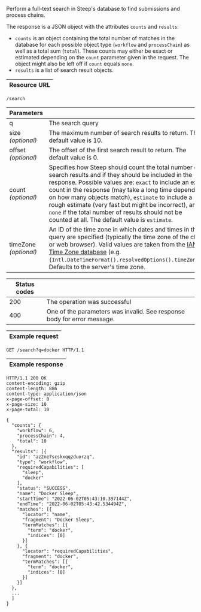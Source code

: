 
Perform a <ScrollLink href="#full-text-search">full-text search</ScrollLink> in Steep's database to find <ScrollLink href="#submissions">submissions</ScrollLink> and <ScrollLink href="#process-chains">process chains</ScrollLink>.

The response is a JSON object with the attributes `counts` and `results`:

* `counts` is an object containing the total number of matches in the database for each possible object type (`workflow` and `processChain`) as well as a total sum (`total`). These counts may either be exact or estimated depending on the `count` parameter given in the request. The object might also be left off if `count` equals `none`.
* `results` is a list of <ScrollLink href="#search-results">search result objects</ScrollLink>.

| Resource URL |
| ------------ |

```http
/search
```

| Parameters              |                                                                          |
| ----------------------- | ------------------------------------------------------------------------ |
| q                       | The <ScrollLink href="#query-language">search query</ScrollLink>         |
| size<br/>*(optional)*   | The maximum number of search results to return. The default value is 10. |
| offset<br/>*(optional)* | The offset of the first search result to return. The default value is 0. |
| count<br/>*(optional)*  | Specifies how Steep should count the total number of search results and if they should be included in the response. Possible values are: `exact` to include an exact count in the response (may take a long time depending on how many objects match), `estimate` to include a rough estimate (very fast but might be incorrect), and `none` if the total number of results should not be counted at all. The default value is `estimate`. |
| timeZone<br/>*(optional)* | An ID of the time zone in which dates and times in the query are specified (typically the time zone of the client or web browser). Valid values are taken from the [IANA Time Zone database](https://www.iana.org/time-zones) (e.g. <code suppressHydrationWarning={true}>{Intl.DateTimeFormat().resolvedOptions().timeZone}</code>). Defaults to the server's time zone. |

| Status codes |                                                                |
| ------------ | -------------------------------------------------------------- |
| 200          | The operation was successful                                   |
| 400          | One of the parameters was invalid. See response body for error message. |

| Example request |
| --------------- |

```http
GET /search?q=docker HTTP/1.1
```

| Example response |
| ---------------- |

```http
HTTP/1.1 200 OK
content-encoding: gzip
content-length: 886
content-type: application/json
x-page-offset: 0
x-page-size: 10
x-page-total: 10

{
  "counts": {
    "workflow": 6,
    "processChain": 4,
    "total": 10
  },
  "results": [{
    "id": "az2ne7scskxqqzduorzq",
    "type": "workflow",
    "requiredCapabilities": [
      "sleep",
      "docker"
    ],
    "status": "SUCCESS",
    "name": "Docker Sleep",
    "startTime": "2022-06-02T05:43:10.397144Z",
    "endTime": "2022-06-02T05:43:42.534494Z",
    "matches": [{
      "locator": "name",
      "fragment": "Docker Sleep",
      "termMatches": [{
        "term": "docker",
        "indices": [0]
      }]
    }, {
      "locator": "requiredCapabilities",
      "fragment": "docker",
      "termMatches": [{
        "term": "docker",
        "indices": [0]
      }]
    }]
  },
  ...
  ]
}
```

